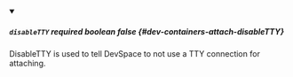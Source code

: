 
<details className="config-field" data-expandable="false" open>
<summary>

##### `disableTTY` <span className="config-field-required" data-required="false">required</span> <span className="config-field-type">boolean</span> <span className="config-field-default">false</span> <span className="config-field-enum"></span> {#dev-containers-attach-disableTTY}

DisableTTY is used to tell DevSpace to not use a TTY connection for attaching.

</summary>



</details>
